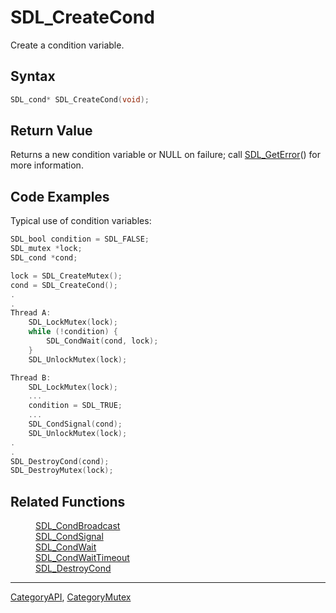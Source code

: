 = SDL_CreateCond =

Create a condition variable.

== Syntax ==

<syntaxhighlight lang='c'>
SDL_cond* SDL_CreateCond(void);
</syntaxhighlight>

== Return Value ==

Returns a new condition variable or NULL on failure; call
[[SDL_GetError]]() for more information.

== Code Examples ==

<!-- # Begin Condition Variable Example -->
Typical use of condition variables:
<syntaxhighlight lang='c++'>
SDL_bool condition = SDL_FALSE;
SDL_mutex *lock;
SDL_cond *cond;

lock = SDL_CreateMutex();
cond = SDL_CreateCond();
.
.
Thread A:
    SDL_LockMutex(lock);
    while (!condition) {
        SDL_CondWait(cond, lock);
    }
    SDL_UnlockMutex(lock);

Thread B:
    SDL_LockMutex(lock);
    ...
    condition = SDL_TRUE;
    ...
    SDL_CondSignal(cond);
    SDL_UnlockMutex(lock);
.
.
SDL_DestroyCond(cond);
SDL_DestroyMutex(lock);
</syntaxhighlight>
<!-- # End Condition Variable Example -->

== Related Functions ==

:[[SDL_CondBroadcast]]
:[[SDL_CondSignal]]
:[[SDL_CondWait]]
:[[SDL_CondWaitTimeout]]
:[[SDL_DestroyCond]]

----
[[CategoryAPI]], [[CategoryMutex]]


